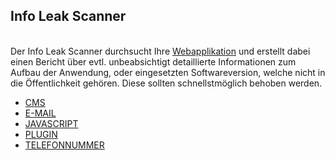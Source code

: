 == Info Leak Scanner ==
<br />

Der Info Leak Scanner durchsucht Ihre [[Webanwendung|Webapplikation]] und erstellt dabei einen Bericht über evtl. unbeabsichtigt detaillierte Informationen zum Aufbau der Anwendung, oder eingesetzten Softwareversion, welche nicht in die Öffentlichkeit gehören. Diese sollten schnellstmöglich behoben werden. <br />

*[[Content-Management-System-Gefunden/DE|CMS]]<br />
*[[Email-Adresse-Gefunden/DE|E-MAIL]]<br />
*[[Javascript-Schwachstelle/DE|JAVASCRIPT]]<br />
*[[Plugin-Gefunden/DE|PLUGIN]]<br />
*[[Telefonnummer-Gefunden/DE|TELEFONNUMMER]]
